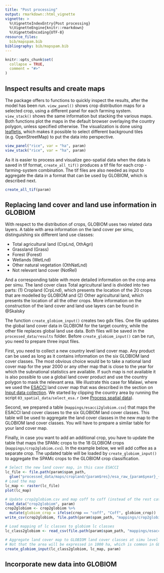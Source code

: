 ```yaml
---
title: "Post processing"
output: rmarkdown::html_vignette
vignette: >
  %\VignetteIndexEntry{Post processing}
  %\VignetteEngine{knitr::rmarkdown}
  %\VignetteEncoding{UTF-8}
resource_files:
  bib/mapspam.bib
bibliography: bib/mapspam.bib
---
```


```r
knitr::opts_chunk$set(
  collapse = TRUE,
  comment = "#>"
)
```


## Inspect results and create maps 

The package offers to functions to quickly inspect the results, after the model has been run. `view_panel()` shows crop distribution maps for a selected crop, using a different panel for each farming system. `view_stack()` shows the same information but stacking the various maps. Both functions plot the maps in the default browser overlaying the country polygon, unless specified otherwise. The visualization is done using [leafletjs](https://leafletjs.com/), which makes it possible to select different background tiles (e.g. OpenStreetMap) to put the data into perspective. 

```r
view_panel("rice", var = "ha", param)
view_stack("rice", var = "ha", param)
```

As it is easier to process and visualize geo-spatial data when the data is saved in tif format, `create_all_tif()` produces a tif file for each crop - farming-system combination. The tif files are also needed as input to aggregate the data in a format that can be used by GLOBIOM, which is described next.

```r
create_all_tif(param)
```


## Replacing land cover and land use information in GLOBIOM

With respect to the distribution of crops, GLOBIOM uses two related data layers. A table with area information on the land cover per simu, distinguishing six different land use classes:

- Total agricultural land (CrpLnd, OthAgri)
- Grassland (Grass)
- Forest (Forest)
- Wetlands (WetLnd)
- Other natural vegetation (OthNatLnd)
- Not relevant land cover (NotRel)

And a corresponding table with more detailed information on the crop area per simu. The land cover class Total agricultural land is divided into two parts: (1) Cropland (CrpLnd), which presents the location of the 20 crops that are modelled by GLOBIOM and (2) Other agricultural land, which presents the location of all the other crops. More information on the construction of the land cover and land use layers can be found in @Skalsky

The function `create_globiom_input()` creates two gdx files. One file updates the global land cover data in GLOBIOM for the target country, while the other file replaces global land use data. Both files will be saved in the `processed_data/results` folder. Before `create_globiom_input()` can be run, you need to prepare three input files.

First, you need to collect a new country level land cover map. Any product can be used as long as it contains information on the six GLOBIOM land cover classes. The most obvious choice would be to take a national land cover map for the year 2000 or any other map that is close to the year for which the subnational statistics are available. If such map is not available it is also possible to use a global land cover product and use the country polygon to mask the relevant area. We illustrate this case for Malawi, where we used the [ESACCI](https://www.esa-landcover-cci.org/2010) land cover map that was described in the section on [Input data collection](input_data_collection.html). We started by clipping the country area by running the script `03_spatial_data/select_esa.r` (see [Process spatial data](process_spatial_data.html)). 

Second, we prepared a table (`mappings/esacci2globiom.csv`) that maps the ESACCI land cover classes to the six GLOBIOM land cover classes. This table will be used to aggregate the land cover classes in the new map to the GLOBIOM land cover classes. You will have to prepare a similar table for your land cover map. 

Finally, in case you want to add an additional crop, you have to update the table that maps the SPAMc crops to the 18 GLOBIOM crops (`mappings/crop2globiom.cvs`). In the example below, we will add coffee as a separate crop. The updated table will be loaded by `create_globiom_input()` to aggregate the SPAMc crops to the GLOBIOM crop classification.


```r
# Select the new land cover map, in this case ESACCI
lc_file <- file.path(param$spam_path,
  glue("processed_data/maps/cropland/{param$res}/esa_raw_{param$year}_{param$iso3c}.tif"))
# Load the map
lc_map <- raster(lc_file)
plot(lc_map)

# Update crop2globiom.csv and map coff to coff (instead of the rest category) and overwrite
load_data("crop2globiom", param)
crop2globiom <- crop2globiom %>%
  mutate(globiom_crop = ifelse(crop == "coff", "Coff", globiom_crop))
write_csv(crop2globiom, file.path(param$spam_path, "mappings/crop2globiom.csv"))

# Load mapping of lc classes to globiom lc classes
lc_class2globiom <- read_csv(file.path(param$spam_path, "mappings/esacci2globiom.csv"))

# Aggregate land cover map to GLOBIOM land cover classes at simu level
# Not that the area will be expressed in 1000 ha, which is common in GLOBIOM!
create_globiom_input(lc_class2globiom, lc_map, param)
```

## Incorporate new data into GLOBIOM




